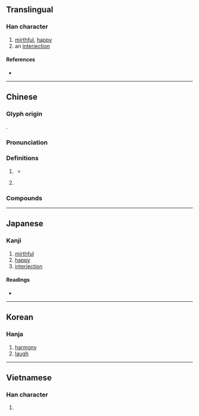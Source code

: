 {{also|譆}}
{{character info}}
==Translingual==

===Han character===
{{Han char|rn=30|rad=口|as=12|sn=15|four=64061|canj=RGRR|ids=⿰口喜}}

# [[mirthful]], [[happy]]
# an [[interjection]]

====References====
* {{Han ref|kx=0207.300|dkj=04276|dj=0430.250|hdz=10680.150|uh=563B|ud=22075|bh=BC48|bd=48200}}

----

==Chinese==
{{zh-forms|alt=*譆,𡃨}}

===Glyph origin===
{{Han etym}}
{{Han compound|口|喜|ls=psc|c1=s|c2=p|t1=mouth}}.

===Pronunciation===
{{zh-pron
|m=xī
|c=hei1,hi1
|c_note=hi1 - onomatopoeia
|h=pfs=hî;gd=hi1
|md=hĭ
|mn=hi
|mn-t=hi1
|w=
|mc=y
|oc=y
|cat=interj
}}

===Definitions===
{{zh-hanzi}}

# {{lb|zh|interjection}} {{n-g|expression of [[surprise]]}}
#* {{zh-x|嘻，甚-矣 憊！雖然，吾 今 取 此 然後 而 歸 爾。|'''What?!''' How exhausted they truly are! But still, I will today conquer this town before returning.|ref=Gongyangzhuan}}
# {{lb|zh|onomatopoeia}} {{n-g|representation for [[laughter]]}}

===Compounds===
{{zh-der|嘻哈|嘻笑|嘻和|嘻嘻|嘻嘻哈哈|噫嘻|嘻嘻笑笑|嘻嘻嗄嗄|嘻皮笑臉|樂嘻嘻|笑嘻嘻|言笑嘻怡|嘻嘻嘩嘩:hi-hi-hōa-hōa;Min Nan}}

----

==Japanese==

===Kanji===
{{ja-kanji|grade=|rs=口12}}

# [[mirthful]]
# [[happy]]
# [[interjection]]

====Readings====
* {{ja-readings
|goon=き
|kanon=い
|kun=[[いましめ]] (imashime), [[やはらぐ]] (yaharagu), [[ああ]] (aa), [[わらふ]] (warafu)
}}

----

==Korean==

===Hanja===
{{ko-hanja|hangeul=희|rv=hui|mr=hŭi}}

# [[harmony]]
# [[laugh]]

----

==Vietnamese==

===Han character===
{{vi-readings|reading=hi, hảy, hề, hì, hí|rs=口12}}

# {{rfdef|vi|sort=口12}}
